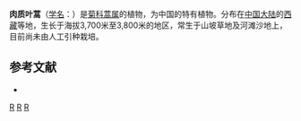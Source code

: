 {{Speciesbox
| genus = Artemisia
| species = succulentoides
| authority = Ling et [[凌元洁|Y. R. Ling]]
}}

'''肉质叶蒿'''（[[学名|学名]]：{{lang|la|''Artemisia succulentoides''}}）是[[菊科|菊科]][[蒿属|蒿属]]的植物，为中国的特有植物。分布在[[中国大陆|中国大陆]]的[[西藏|西藏]]等地，生长于海拔3,700米至3,800米的地区，常生于山坡草地及河滩沙地上，目前尚未由人工引种栽培。

== 参考文献 ==
<div class="references-small">
* {{cite web| url =http://www.bioinfo.cn/db05/KmzwSpecies.php?action=view&id=4244| title =肉质叶蒿| work =《中国高等植物数据库全库》| publisher =中国科学院微生物研究所| author =昆明植物研究所| accessdate =2009-02-24| deadurl =yes| archiveurl =https://web.archive.org/web/20160305050540/http://www.bioinfo.cn/db05/KmzwSpecies.php?action=view&id=4244| archivedate =2016-03-05}}
</div>
{{Taxonbar|from=Q15226826}}

[[Category:蒿属|R]]
[[Category:中国特有植物|R]]
[[Category:西藏植物|R]]


{{植物小作品}}